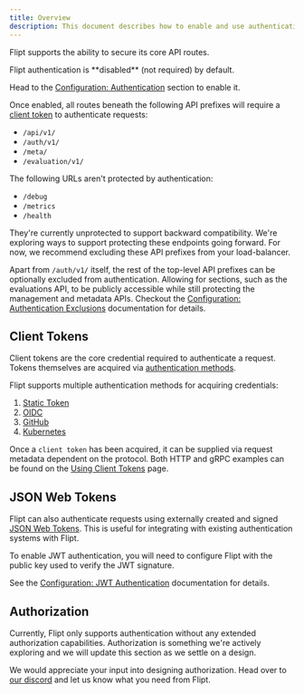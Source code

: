 ```yaml
---
title: Overview
description: This document describes how to enable and use authentication with Flipt.
---
```


Flipt supports the ability to secure its core API routes.

<Info>
Flipt authentication is **disabled** (not required) by default.

Head to the [Configuration: Authentication](/configuration/authentication) section to enable it.

</Info>

Once enabled, all routes beneath the following API prefixes will require a [client token](#client-tokens) to authenticate requests:

- `/api/v1/`
- `/auth/v1/`
- `/meta/`
- `/evaluation/v1/`

<Warning>
The following URLs aren't protected by authentication:

- `/debug`
- `/metrics`
- `/health`

They're currently unprotected to support backward compatibility.
We're exploring ways to support protecting these endpoints going forward.
For now, we recommend excluding these API prefixes from your load-balancer.

</Warning>

Apart from `/auth/v1/` itself, the rest of the top-level API prefixes can be optionally excluded from authentication.
Allowing for sections, such as the evaluations API, to be publicly accessible while still protecting the management and metadata APIs.
Checkout the [Configuration: Authentication Exclusions](/configuration/authentication#exclusions) documentation for details.

## Client Tokens

Client tokens are the core credential required to authenticate a request.
Tokens themselves are acquired via [authentication methods](/authentication/methods).

Flipt supports multiple authentication methods for acquiring credentials:

1. [Static Token](/authentication/methods/#static-token)
1. [OIDC](/authentication/methods/#oidc)
1. [GitHub](/authentication/methods/#github)
1. [Kubernetes](/authentication/methods/#kubernetes)

Once a `client token` has been acquired, it can be supplied via request metadata dependent on the protocol. Both HTTP and gRPC examples can be found on the [Using Client Tokens](/authentication/using-tokens) page.

## JSON Web Tokens

Flipt can also authenticate requests using externally created and signed [JSON Web Tokens](https://jwt.io/). This is useful for integrating with existing authentication systems with Flipt.

To enable JWT authentication, you will need to configure Flipt with the public key used to verify the JWT signature.

See the [Configuration: JWT Authentication](/configuration/authentication#json-web-token) documentation for details.

## Authorization

Currently, Flipt only supports authentication without any extended authorization capabilities.
Authorization is something we're actively exploring and we will update this section as we settle on a design.

We would appreciate your input into designing authorization. Head over to [our discord](https://flipt.io/discord) and let us know what you need from Flipt.
